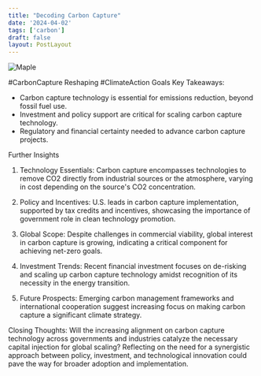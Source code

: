 ```yaml
---
title: "Decoding Carbon Capture"
date: '2024-04-02'
tags: ['carbon']
draft: false
layout: PostLayout
---
```


<div className="flex justify-center">
<div className="my-1 w-full px-2 xl:my-1 xl:w-1/2 xl:px-2">
    <img src="https://img.youtube.com/vi/CUFh4FS7jD4/0.jpg" alt="Maple" className="mx-auto h-58 w-auto" />
</div>
</div>

#CarbonCapture Reshaping #ClimateAction Goals
Key Takeaways:
- Carbon capture technology is essential for emissions reduction, beyond fossil fuel use.
- Investment and policy support are critical for scaling carbon capture technology.
- Regulatory and financial certainty needed to advance carbon capture projects.

Further Insights
1. Technology Essentials:
Carbon capture encompasses technologies to remove CO2 directly from industrial sources or the atmosphere, varying in cost depending on the source's CO2 concentration.

2. Policy and Incentives:
U.S. leads in carbon capture implementation, supported by tax credits and incentives, showcasing the importance of government role in clean technology promotion.

3. Global Scope:
Despite challenges in commercial viability, global interest in carbon capture is growing, indicating a critical component for achieving net-zero goals.

4. Investment Trends:
Recent financial investment focuses on de-risking and scaling up carbon capture technology amidst recognition of its necessity in the energy transition.

5. Future Prospects:
Emerging carbon management frameworks and international cooperation suggest increasing focus on making carbon capture a significant climate strategy.

Closing Thoughts:
Will the increasing alignment on carbon capture technology across governments and industries catalyze the necessary capital injection for global scaling? Reflecting on the need for a synergistic approach between policy, investment, and technological innovation could pave the way for broader adoption and implementation.
